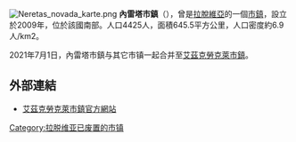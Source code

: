 [[File:Neretas_novada_karte.png|right]]
'''內雷塔市鎮'''（{{lang-lv|Neretas novads}}），曾是[[拉脫維亞|拉脫維亞]]的一個[[拉脫維亞行政區劃|市鎮]]，設立於2009年，位於該國南部。人口4425人，面積645.5平方公里，人口密度約6.9人/km2。

2021年7月1日，內雷塔市鎮与其它市镇一起合并至[[艾茲克勞克萊市鎮|艾茲克勞克萊市鎮]]。

==外部連結==
* [http://www.aizkraukle.lv/ 艾茲克勞克萊市鎮官方網站] {{Wayback|url=http://www.aizkraukle.lv/ |date=20151115074341 }} {{lv}} {{en}} {{ru}}

{{Latvia-geo-stub}}
[[Category:拉脱维亚已废置的市镇|Category:拉脱维亚已废置的市镇]]